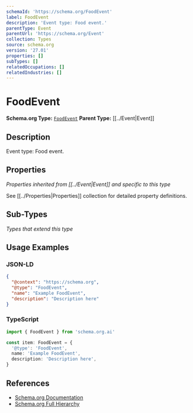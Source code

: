 ```yaml
---
schemaId: 'https://schema.org/FoodEvent'
label: FoodEvent
description: 'Event type: Food event.'
parentType: Event
parentUrl: 'https://schema.org/Event'
collection: Types
source: schema.org
version: '27.01'
properties: []
subTypes: []
relatedOccupations: []
relatedIndustries: []
---
```

# FoodEvent

**Schema.org Type:** [`FoodEvent`](https://schema.org/FoodEvent)
**Parent Type:** [[../Event|Event]]

## Description

Event type: Food event.

## Properties

*Properties inherited from [[../Event|Event]] and specific to this type*

See [[../Properties|Properties]] collection for detailed property definitions.

## Sub-Types

*Types that extend this type*

## Usage Examples

### JSON-LD

```json
{
  "@context": "https://schema.org",
  "@type": "FoodEvent",
  "name": "Example FoodEvent",
  "description": "Description here"
}
```

### TypeScript

```typescript
import { FoodEvent } from 'schema.org.ai'

const item: FoodEvent = {
  '@type': 'FoodEvent',
  name: 'Example FoodEvent',
  description: 'Description here',
}
```

## References

- [Schema.org Documentation](https://schema.org/FoodEvent)
- [Schema.org Full Hierarchy](https://schema.org/docs/full.html)

